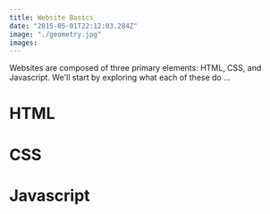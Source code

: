 ```yaml
---
title: Website Basics
date: "2015-05-01T22:12:03.284Z"
image: "./geometry.jpg"
images:
---
```

Websites are composed of three primary elements: HTML, CSS, and Javascript. We'll start by exploring what each of these do ...

# HTML

# CSS

# Javascript
